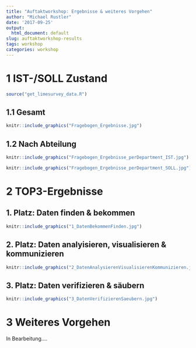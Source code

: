 ---
title: "Auftaktworkshop: Ergebnisse & weiteres Vorgehen"
author: "Michael Rustler"
date: '2017-09-25'
output:
  html_document: default
slug: auftaktworkshop-results
tags: workshop
categories: workshop
---

# 1 IST-/SOLL Zustand 

```{r, echo= FALSE, include=FALSE, cache=FALSE}
source("get_limesurvey_data.R")
```

## 1.1 Gesamt 

```{r, echo= FALSE, out.width = "900px"}
knitr::include_graphics("Fragebogen_Ergebnisse.jpg")
```

## 1.2 Nach Abteilung 
```{r, echo= FALSE, out.width = "900px"}
knitr::include_graphics("Fragebogen_Ergebnisse_perDepartment_IST.jpg")
```

```{r, echo= FALSE, out.width = "900px"}
knitr::include_graphics("Fragebogen_Ergebnisse_perDepartment_SOLL.jpg")
```

# 2 TOP3-Ergebnisse

## 1. Platz: Daten finden & bekommen
```{r, echo= FALSE, out.width = "900px"}
knitr::include_graphics("1_DatenBekommenFinden.jpg")
```

## 2. Platz: Daten analyisieren, visualisieren & kommunizieren 
```{r, echo= FALSE, out.width = "900px"}
knitr::include_graphics("2_DatenAnalysierenVisualisierenKommunizieren.jpg")
```


## 3. Platz: Daten verifizieren & säubern
```{r, echo= FALSE, out.width = "900px"}
knitr::include_graphics("3_DatenVerifizierenSaeubern.jpg")
```

# 3 Weiteres Vorgehen 

In Bearbeitung....
